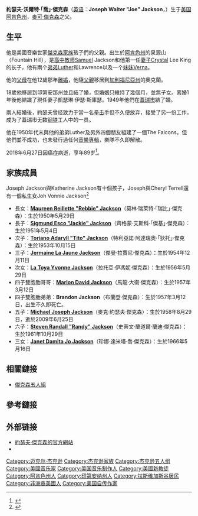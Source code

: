 {{NoteTA
|1=zh-hans:约瑟夫;zh-hant:約瑟夫;zh-tw:約瑟夫;zh-hk:喬瑟夫;zh-mo:喬瑟夫;
|2=zh-hans:凯瑟琳;zh-hant:凱瑟琳;zh-tw:凱瑟琳;zh-hk:凱瑟琳;zh-mo:凱瑟琳;
|3=zh-hans:杰克逊;zh-hant:傑克遜;zh-tw:傑克森;zh-hk:積遜;zh-mo:積遜;
|4=zh-hans:迈克尔;zh-hk:米高;zh-tw:麥可
}}
{{艺人
| name = 喬·傑克森
| 类型 = 幕后
| image = JosephJackson2007(cropped).jpg
| imagesize =
| caption = 2007年的傑克森
| birth_date = {{birth date|1928|7|26}}
| nationality = {{USA}}
| birth_name = 約瑟夫·沃爾特·傑克森
| birth_place = {{USA}}[[阿肯色州|阿肯色州]][[噴泉山_(阿肯色州)|噴泉山]]
| death_date = {{Death date and age|2018|6|27|1928|7|26}}
| death_place = {{USA}}[[内华达州|内华达州]][[拉斯維加斯|拉斯維加斯]]
| occupation = [[杰克逊五人组|杰克逊五人组]]经理人
| 宗教信仰 = 不明
| spouse = [[凱瑟琳·傑克森|凱瑟琳·傑克森]]
| years_active = 1960年代至2018年
| children = 11，[[#家族成員|見“家族成員”]]
| parents = Samuel Jackson (1893–1993)<br/>Crystal Lee King (1907–1992)
| IMDb = 1129499
}}
'''約瑟夫·沃爾特·「喬」·傑克森'''（[[英语|英语]]：'''Joseph Walter "Joe" Jackson'''，{{bd|1928年|7月26日|2018年|6月27日|catIdx=Jackson}}）生于[[美国|美国]][[阿肯色州|阿肯色州]]，[[麥可·傑克森|麥可·傑克森]]之父。

== 生平 ==
他是美國音樂世家[[傑克森家族|傑克森家族]]孩子們的父親。出生於[[阿肯色州|阿肯色州]]的泉源山（Fountain Hill），是[[高中|高中]][[教师|教师]]Samuel Jackson和他第一任[[妻子|妻子]]Crystal Lee King的长子，他有兩个[[弟弟|弟弟]]Luther和Lawrence以及一个[[妹妹|妹妹]]Verna。

他的[[父母|父母]]在他12歲那年[[離婚|離婚]]，他隨[[父親|父親]]移居到[[加利福尼亞州|加利福尼亞州]]的奧克蘭。

18歲他移居到印第安那州並且結了婚，但婚姻只維持了幾個月，並無子女。离婚1年後他結識了現任妻子凱瑟琳·伊瑟·斯庫瑟。1949年他們在[[蓋瑞市|蓋瑞市]]結了婚。

兩人結婚後，約瑟夫曾经致力于當一名[[拳击|拳击]]手但不久便放弃，接受了另一份工作，成为了蓋瑞市无数[[钢铁|钢铁]]工人中的一员。

他在1950年代末與他的弟弟Luther及另外四個朋友組建了一個{{le|搖滾樂團|Band (rock and pop)}}The Falcons。但他們並不成功，也未發行過任何[[音樂專輯|音樂專輯]]，樂隊不久即解散。

2018年6月27日因癌症病逝，享年89岁<ref name=LA>{{Cite news|url=http://www.latimes.com/local/obituaries/la-me-joe-jackson-20180627-story.html|first=Jill|last=Leovy|work=''Los Angeles Times''|title=Joe Jackson, patriarch of musical family of pop stars, dies at 89|date=June 27, 2018|language=en|accessdate=2018-06-28|archive-date=2018-06-27|archive-url=https://web.archive.org/web/20180627192518/http://www.latimes.com/local/obituaries/la-me-joe-jackson-20180627-story.html|dead-url=no}}</ref>。

== 家族成員 ==
Joseph Jackson與Katherine Jackson有十個孩子，Joseph與Cheryl Terrell還有一個私生女Joh Vonnie Jackson<ref name="Fox News：傑克森家族揭秘">{{cite web|url=http://www.foxnews.com/story/0,2933,137049,00.html|title=Fox News：傑克森家族揭秘|access-date=2010-01-30|archive-url=https://web.archive.org/web/20090723003933/http://www.foxnews.com/story/0,2933,137049,00.html|archive-date=2009-07-23|dead-url=yes}}</ref>

*長女：'''[[Rebbie_Jackson|Maureen Reillette "Rebbie" Jackson]]'''（莫林·瑞萊特·「瑞比」·傑克森）：生於1950年5月29日
*長子：'''[[Jackie_Jackson|Sigmund Esco "Jackie" Jackson]]'''（齊格蒙·艾斯科·「傑基」·傑克森）：生於1951年5月4日
*次子：'''[[Tito_Jackson|Toriano Adaryll "Tito" Jackson]]'''（特利亞諾·阿達瑞奧·「狄托」·傑克森）：生於1953年10月15日
*三子：'''[[Jermaine_Jackson|Jermaine La Jaune Jackson]]'''（傑曼·拉賈尼·傑克森）：生於1954年12月11日
*次女：'''[[La_Toya_Jackson|La Toya Yvonne Jackson]]'''（拉托亞·伊馮妮·傑克森）：生於1956年5月29日
*四子雙胞胎哥哥：'''[[Marlon_Jackson|Marlon David Jackson]]'''（馬龍·大衛·傑克森）：生於1957年3月12日
*四子雙胞胎弟弟：'''Brandon Jackson'''（布蘭登·傑克森）：生於1957年3月12日，出生不久即死亡。
*五子：'''[[Michael_Jackson|Michael Joseph Jackson]]'''（麥克·約瑟夫·傑克森）：生於1958年8月29日，逝於2009年6月25日
*六子：'''[[史蒂文·蘭道爾·蘭迪·傑克遜|Steven Randall "Randy" Jackson]]'''（史蒂文·蘭道爾·蘭迪·傑克森）：生於1961年10月29日
*三女：'''[[Janet_Jackson|Janet Damita Jo Jackson]]'''（珍娜·達米塔·喬·傑克森）：生於1966年5月16日

==相關鏈接==
*[[傑克森五人組|傑克森五人組]]

==參考鏈接==
{{reflist}}

==外部链接==
*[http://josephjackson.de/ 約瑟夫·傑克森的官方網站] {{Wayback|url=http://josephjackson.de/ |date=20090221102308 }}
*{{imdb|1129499}}
{{Jackson family}}
{{Authority control}}
{{DEFAULTSORT:Jackson, Joseph}}
[[Category:迈克尔·杰克逊|Category:迈克尔·杰克逊]]
[[Category:杰克逊家族|Category:杰克逊家族]]
[[Category:杰克逊五人组|Category:杰克逊五人组]]
[[Category:美國音乐家|Category:美國音乐家]]
[[Category:美国音乐制作人|Category:美国音乐制作人]]
[[Category:美國新教徒|Category:美國新教徒]]
[[Category:阿肯色州人|Category:阿肯色州人]]
[[Category:印第安纳州人|Category:印第安纳州人]]
[[Category:拉斯维加斯谷居民|Category:拉斯维加斯谷居民]]
[[Category:非洲裔美國人|Category:非洲裔美國人]]
[[Category:美国自传作家|Category:美国自传作家]]